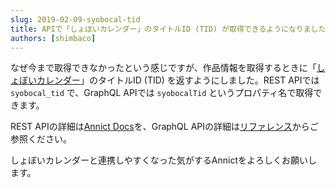 ```yaml
---
slug: 2019-02-09-syobocal-tid
title: APIで「しょぼいカレンダー」のタイトルID (TID) が取得できるようになりました
authors: [shimbaco]
---
```


なぜ今まで取得できなかったという感じですが、作品情報を取得するときに「[しょぼいカレンダー](http://cal.syoboi.jp)」のタイトルID (TID) を返すようにしました。REST APIでは `syobocal_tid` で、GraphQL APIでは `syobocalTid` というプロパティ名で取得できます。

REST APIの詳細は[Annict Docs](https://docs.annict.com/ja/api/v1/works.html)を、GraphQL APIの詳細は<a href="/graphql-api/reference/object/work/">リファレンス</a>からご参照ください。

しょぼいカレンダーと連携しやすくなった気がするAnnictをよろしくお願いします。

